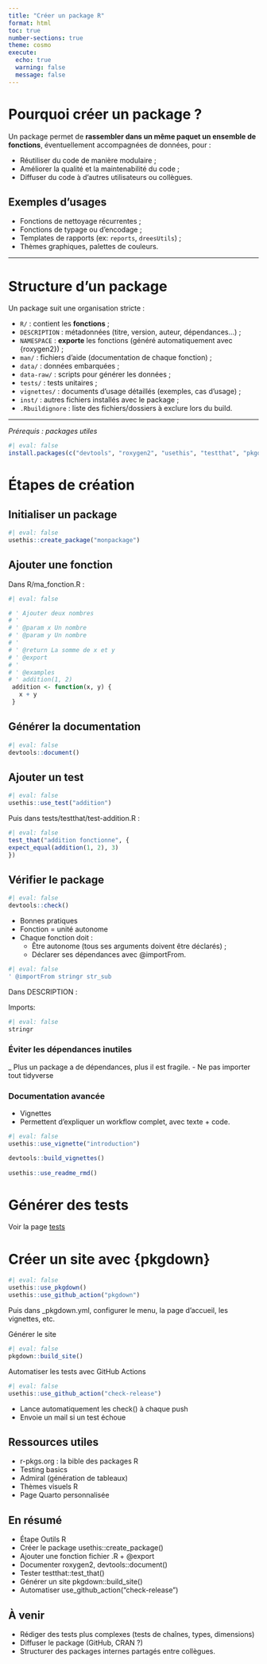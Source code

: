 ```yaml
---
title: "Créer un package R"
format: html
toc: true
number-sections: true
theme: cosmo
execute:
  echo: true
  warning: false
  message: false
---
```


# Pourquoi créer un package ?

Un package permet de **rassembler dans un même paquet un ensemble de fonctions**, éventuellement accompagnées de données, pour :

- Réutiliser du code de manière modulaire ;
- Améliorer la qualité et la maintenabilité du code ;
- Diffuser du code à d'autres utilisateurs ou collègues.

## Exemples d'usages

- Fonctions de nettoyage récurrentes ;
- Fonctions de typage ou d'encodage ;
- Templates de rapports (ex: `reports`, `dreesUtils`) ;
- Thèmes graphiques, palettes de couleurs.

---

# Structure d’un package

Un package suit une organisation stricte :

- `R/` : contient les **fonctions** ;
- `DESCRIPTION` : métadonnées (titre, version, auteur, dépendances...) ;
- `NAMESPACE` : **exporte** les fonctions (généré automatiquement avec {roxygen2}) ;
- `man/` : fichiers d’aide (documentation de chaque fonction) ;
- `data/` : données embarquées ;
- `data-raw/` : scripts pour générer les données ;
- `tests/` : tests unitaires ;
- `vignettes/` : documents d’usage détaillés (exemples, cas d’usage) ;
- `inst/` : autres fichiers installés avec le package ;
- `.Rbuildignore` : liste des fichiers/dossiers à exclure lors du build.

---

*Prérequis : packages utiles*

```r
#| eval: false
install.packages(c("devtools", "roxygen2", "usethis", "testthat", "pkgdown"))
```

# Étapes de création

## Initialiser un package

```r
#| eval: false
usethis::create_package("monpackage")
```

## Ajouter une fonction
Dans R/ma_fonction.R :

```r
#| eval: false

# ' Ajouter deux nombres
# '
# ' @param x Un nombre
# ' @param y Un nombre
# '
# ' @return La somme de x et y
# ' @export
# '
# ' @examples
# ' addition(1, 2)
 addition <- function(x, y) {
   x + y
 }
```

## Générer la documentation
```r
#| eval: false
devtools::document()
```

## Ajouter un test
```r
#| eval: false
usethis::use_test("addition")
```

Puis dans tests/testthat/test-addition.R :

```r
#| eval: false
test_that("addition fonctionne", {
expect_equal(addition(1, 2), 3) 
})
```

## Vérifier le package

```r
#| eval: false
devtools::check()
```
- Bonnes pratiques
- Fonction = unité autonome
- Chaque fonction doit :
  - Être autonome (tous ses arguments doivent être déclarés) ;
  - Déclarer ses dépendances avec @importFrom.

```r
#| eval: false
' @importFrom stringr str_sub
```

Dans DESCRIPTION :

Imports:

```r
#| eval: false
stringr
```

### Éviter les dépendances inutiles
_ Plus un package a de dépendances, plus il est fragile.
- Ne pas importer tout tidyverse


### Documentation avancée
- Vignettes
- Permettent d'expliquer un workflow complet, avec texte + code.

```r
#| eval: false
usethis::use_vignette("introduction")

devtools::build_vignettes()
 
usethis::use_readme_rmd()
```

# Générer des tests 

Voir la page [tests](test_package.qmd)


# Créer un site avec {pkgdown}

```r
#| eval: false
usethis::use_pkgdown()
usethis::use_github_action("pkgdown")
```

Puis dans _pkgdown.yml, configurer le menu, la page d’accueil, les vignettes, etc.

Générer le site 
```r
#| eval: false
pkgdown::build_site()
```

Automatiser les tests avec GitHub Actions

```r
#| eval: false
usethis::use_github_action("check-release")
```


- Lance automatiquement les check() à chaque push
- Envoie un mail si un test échoue

## Ressources utiles
- r-pkgs.org : la bible des packages R
- Testing basics
- Admiral (génération de tableaux)
- Thèmes visuels R
- Page Quarto personnalisée

## En résumé
- Étape	Outils R
- Créer le package	usethis::create_package()
- Ajouter une fonction	fichier .R + @export
- Documenter	roxygen2, devtools::document()
- Tester	testthat::test_that()
- Générer un site	pkgdown::build_site()
- Automatiser	use_github_action("check-release")

## À venir
- Rédiger des tests plus complexes (tests de chaînes, types, dimensions)
- Diffuser le package (GitHub, CRAN ?)
- Structurer des packages internes partagés entre collègues.
